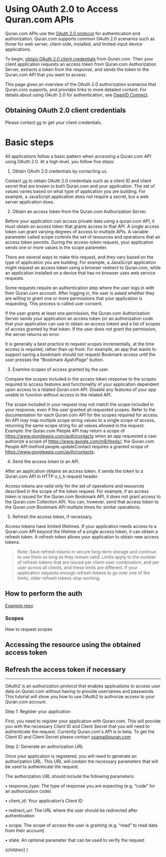 
# Using OAuth 2.0 to Access Quran.com APIs

Quran.com APIs use the [OAuth 2.0 protocol](https://www.rfc-editor.org/rfc/rfc6749) for authentication and authorization. Quran.com supports common OAuth 2.0 scenarios such as those for web server, client-side, installed, and limited-input device applications.

To begin, [obtain OAuth 2.0 client credentials](#obtaining-oauth-20-client-credentials) from Quran.com. Then your client application requests an access token from Quran.com Authorization Server, extracts a token from the response, and sends the token to the Quran.com API that you want to access.

This page gives an overview of the OAuth 2.0 authorization scenarios that Quran.com supports, and provides links to more detailed content. For details about using OAuth 2.0 for authentication, see [OpenID Connect](/guides/openid-connect).

## Obtaining OAuth 2.0 client credentials

Please contact [us](mailto:osama@quran.com) to get your client credentials.

# Basic steps

All applications follow a basic pattern when accessing a Quran.com API using OAuth 2.0. At a high level, you follow five steps:

1. Obtain OAuth 2.0 credentials by contacting us.

Contact [us](mailto:osama@quran.com) to obtain OAuth 2.0 credentials such as a client ID and client secret that are known to both Quran.com and your application. The set of values varies based on what type of application you are building. For example, a JavaScript application does not require a secret, but a web server application does.

2. Obtain an access token from the Quran.com Authorization Server.

Before your application can access private data using a quran.com API, it must obtain an access token that grants access to that API. A single access token can grant varying degrees of access to multiple APIs. A variable parameter called scope controls the set of resources and operations that an access token permits. During the access-token request, your application sends one or more values in the scope parameter.

There are several ways to make this request, and they vary based on the type of application you are building. For example, a JavaScript application might request an access token using a browser redirect to Quran.com, while an application installed on a device that has no browser uses web service requests.

Some requests require an authentication step where the user logs in with their Quran.com account. After logging in, the user is asked whether they are willing to grant one or more permissions that your application is requesting. This process is called user consent.

If the user grants at least one permission, the Quran.com Authorization Server sends your application an access token (or an authorization code that your application can use to obtain an access token) and a list of scopes of access granted by that token. If the user does not grant the permission, the server returns an error.

It is generally a best practice to request scopes incrementally, at the time access is required, rather than up front. For example, an app that wants to support saving a bookmark should not request Bookmark access until the user presses the "Bookmark Ayah/Page" button.

3. Examine scopes of access granted by the user.

Compare the scopes included in the access token response to the scopes required to access features and functionality of your application dependent upon access to a related Quran.com API. Disable any features of your app unable to function without access to the related API.

The scope included in your request may not match the scope included in your response, even if the user granted all requested scopes. Refer to the documentation for each Quran.com API for the scopes required for access. An API may map multiple scope string values to a single scope of access, returning the same scope string for all values allowed in the request. Example: the Quran.com People API may return a scope of https://www.googleapis.com/auth/contacts when an app requested a user authorize a scope of https://www.google.com/m8/feeds/; the Quran.com People API method people.updateContact requires a granted scope of https://www.googleapis.com/auth/contacts.

4. Send the access token to an API.

After an application obtains an access token, it sends the token to a Quran.com API in HTTP o_t_h request header. 

Access tokens are valid only for the set of operations and resources described in the scope of the token request. For example, if an access token is issued for the Quran.com Bookmark API, it does not grant access to the Quran.com Collection API. You can, however, send that access token to the Quran.com Bookmark API multiple times for similar operations.

5. Refresh the access token, if necessary.

Access tokens have limited lifetimes. If your application needs access to a Quran.com API beyond the lifetime of a single access token, it can obtain a refresh token. A refresh token allows your application to obtain new access tokens.

> Note: Save refresh tokens in secure long-term storage and continue to use them as long as they remain valid. Limits apply to the number of refresh tokens that are issued per client-user combination, and per user across all clients, and these limits are different. If your application requests enough refresh tokens to go over one of the limits, older refresh tokens stop working.

## How to perform the auth

[Example repo](https://github.com/quran/quran-oauth2-example)

### Scopes

How to request scopes

## Accessing the resource using the obtained access token

## Refresh the access token if necessary

---

OAuth2 is an authorization protocol that enables applications to access user data on Quran.com without having to provide usernames and passwords. This tutorial will show you how to use OAuth2 to authorize access to your Quran.com account.

Step 1: Register your application

First, you need to register your application with Quran.com. This will provide you with the necessary Client ID and Client Secret that you will need to authenticate the request.
Currently Quran.com's API is in beta. To get the Client ID and Client Secret please contact <a href="mailto:osama@quran.com">osama@quran.com</a>

Step 2: Generate an authorization URL

Once your application is registered, you will need to generate an authorization URL. This URL will contain the necessary parameters that will be used to authenticate the request.

The authorization URL should include the following parameters:

• response_type: The type of response you are expecting (e.g. “code” for an authorization code)

• client_id: Your application’s Client ID

• redirect_uri: The URL where the user should be redirected after authentication

• scope: The scope of access the user is granting (e.g. “read” to read data from their account)

• state: An optional parameter that can be used to verify the request

  <GuideLayout title="Getting started with Quran.com's OAuth2">
    {children}
  </GuideLayout>
)
